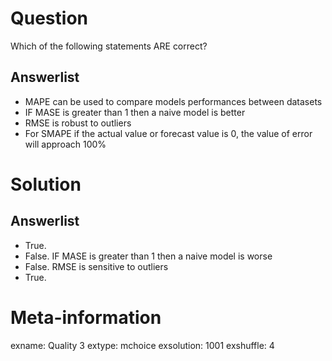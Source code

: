 Question
========

Which of the following statements ARE correct? 		
		
Answerlist
----------

*  MAPE can be used to compare models performances between datasets
*  IF MASE is greater than 1 then a naive model is better 
*  RMSE is robust to outliers
*  For SMAPE if the actual value or forecast value is 0, the value of error will approach 100%

Solution
========

Answerlist
----------

*  True.
*  False. IF MASE is greater than 1 then a naive model is worse 
*  False. RMSE is sensitive to outliers 
*  True. 


Meta-information
================
exname: Quality 3
extype: mchoice
exsolution: 1001
exshuffle: 4


